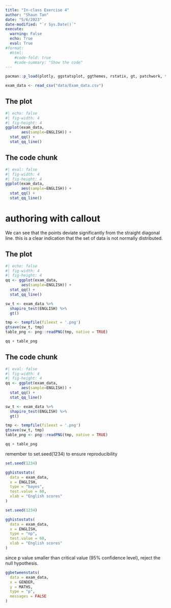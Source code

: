 ```yaml
---
title: "In-class Exercise 4"
author: "Shaun Tan"
date: "5/6/2023"
date-modified: "`r Sys.Date()`"
execute:
  warning: False
  echo: True
  eval: True
#format:
  #html:
    #code-fold: true
    #code-summary: "Show the code"
---
```


```r
pacman::p_load(plotly, ggstatsplot, ggthemes, rstatix, gt, patchwork, tidyverse, png, webshot2)
```

```r
exam_data <- read_csv("data/Exam_data.csv")
```

::: panel-tabset
## The plot

```r
#| echo: false
#| fig-width: 4
#| fig-height: 4
ggplot(exam_data, 
       aes(sample=ENGLISH)) +
  stat_qq() +
  stat_qq_line()
```

## The code chunk

```r
#| eval: false
#| fig-width: 4
#| fig-height: 4
ggplot(exam_data, 
       aes(sample=ENGLISH)) +
  stat_qq() +
  stat_qq_line()
```
:::

# authoring with callout

::: callout-note
We can see that the points deviate significantly from the straight diagonal line. this is a clear indication that the set of data is not normally distributed.
:::

::: panel-tabset
## The plot

```r
#| echo: false
#| fig-width: 4
#| fig-height: 4
qq <- ggplot(exam_data, 
       aes(sample=ENGLISH)) +
  stat_qq() +
  stat_qq_line()

sw_t <- exam_data %>%
  shapiro_test(ENGLISH) %>%
  gt()

tmp <- tempfile(fileext = '.png')
gtsave(sw_t, tmp)
table_png <- png::readPNG(tmp, native = TRUE)

qq + table_png    
```

## The code chunk

```r
#| eval: false
#| fig-width: 4
#| fig-height: 4
qq <- ggplot(exam_data, 
       aes(sample=ENGLISH)) +
  stat_qq() +
  stat_qq_line()

sw_t <- exam_data %>%
  shapiro_test(ENGLISH) %>%
  gt()

tmp <- tempfile(fileext = '.png')
gtsave(sw_t, tmp)
table_png <- png::readPNG(tmp, native = TRUE)

qq + table_png    
```
:::

remember to set.seed(1234) to ensure reproducibility

```r
set.seed(1234)

gghistostats(
  data = exam_data,
  x = ENGLISH,
  type = "bayes",
  test.value = 60,
  xlab = "English scores"
)
```

```r
set.seed(1234)

gghistostats(
  data = exam_data,
  x = ENGLISH,
  type = "np",
  test.value = 60,
  xlab = "English scores"
)
```

since p value smaller than critical value (95% confidence level), reject the null hypothesis.

```r
ggbetweenstats(
  data = exam_data,
  x = GENDER, 
  y = MATHS,
  type = "p",
  messages = FALSE
)
```
